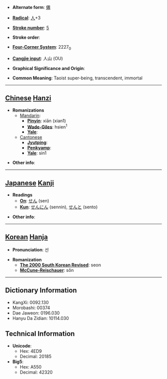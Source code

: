 * '''Alternate form''': [[僊]]

* '''[[Wiktionary:Chinese radical index| Radical]]''': [[Wiktionary:Chinese radical index 人|人]]+3

* '''[[Wiktionary:Chinese total strokes index|Stroke number]]''': [[Wiktionary:Chinese total strokes index 5|5]]

* '''Stroke order''': 

* '''[[Wiktionary:Chinese four corner index|Four-Corner System]]''': 2227<sub>0</sub>

* '''[[Wiktionary:Chinese Cangjie index|Cangjie input]]''': 人山 (OU)

* '''Graphical Significance and Origin''': 

* '''Common Meaning''': Taoist super-being, transcendent, immortal

----

== [[Chinese]] [[Hanzi]] ==

* '''Romanizations'''
** [[Mandarin]]:
*** '''[[Pinyin]]''': xiān (xian1)
*** '''[[Wade-Giles]]''': hsien<sup>1</sup>
*** '''[[Yale]]''': 
**[[Cantonese]]
***'''[[Jyutping]]''':
***'''[[Penkyamp]]''': 
***'''[[Yale]]''': sin1

* '''Other info''': 

----

== [[Japanese]] [[Kanji]] ==

* '''Readings'''
** '''[[On]]''': [[せん]] (sen)
** '''[[Kun]]''': [[せんにん]] (sennin), [[せんと]] (sento)

* '''Other info''':  

----

== [[Korean]] [[Hanja]] ==

* '''Pronunciation''': 선

* '''Romanization'''
** '''[[The 2000 South Korean Revised Romanization|The 2000 South Korean Revised]]''': seon
** '''[[McCune-Reischauer]]''': sŏn

----

== Dictionary Information ==

* KangXi: 0092.130
* Morobashi: 00374
* Dae Jaweon: 0196.030
* Hanyu Da Zidian: 10114.030

== Technical Information ==

* '''Unicode''':
** Hex: 4ED9
** Decimal: 20185
* '''Big5''':
** Hex: A550
** Decimal: 42320